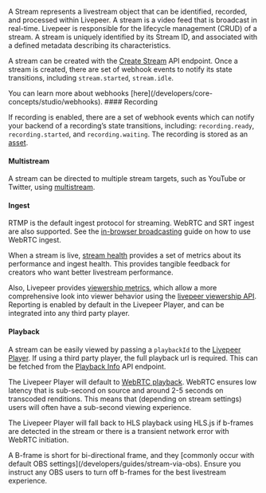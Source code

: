 A Stream represents a livestream object that can be identified, recorded, and processed within Livepeer. A stream is a video feed that is broadcast in real-time. Livepeer is responsible for the lifecycle management (CRUD) of a stream. A stream is uniquely identified by its Stream ID, and associated with a defined metadata describing its characteristics.

A stream can be created with the [Create Stream](/api-reference/stream/create) API endpoint. Once a stream is created, there are set of webhook events to notify its state transitions, including `stream.started`, `stream.idle`.

<Info>
  You can learn more about webhooks
  [here](/developers/core-concepts/studio/webhooks).
</Info>
#### Recording

If recording is enabled, there are a set of webhook events which can notify your backend of a recording’s state transitions, including: `recording.ready`, `recording.started`, and `recording.waiting`. The recording is stored as an [asset](/developers/core-concepts/core-api/asset#recording).

#### Multistream

A stream can be directed to multiple stream targets, such as YouTube or Twitter, using [multistream](/developers/core-concepts/core-api/multistream).

#### Ingest

RTMP is the default ingest protocol for streaming. WebRTC and SRT ingest are also supported. See the [in-browser broadcasting](/developers/guides/livestream-from-browser)
guide on how to use WebRTC ingest.

When a stream is live, [stream health](/developers/core-concepts/studio/stream-health) provides a set of metrics about its performance and ingest health. This provides
tangible feedback for creators who want better livestream performance.

Also, Livepeer provides [viewership metrics](/developers/guides/get-engagement-analytics-via-api), which allow a more comprehensive look into viewer behavior using the [livepeer viewership API](/api-reference/viewership/get-viewership-metrics).
Reporting is enabled by default in the Livepeer Player, and can be integrated into any third party player.

#### Playback

A stream can be easily viewed by passing a `playbackId` to the [Livepeer Player](/developers/core-concepts/player/overview). If using a third party player, the full playback url is required. This can be fetched from the [Playback Info](/api-reference/playback/get) API endpoint.

The Livepeer Player will default to [WebRTC playback](developers/core-concepts/player/low-latency). WebRTC ensures low latency that is sub-second on source and around 2-5 seconds on transcoded renditions.
This means that (depending on stream settings) users will often have a sub-second viewing experience.

The Livepeer Player will fall back to HLS playback using HLS.js if b-frames are detected in the stream or there is a transient network error with WebRTC initiation.

<Warning>
  A B-frame is short for bi-directional frame, and they [commonly occur with
  default OBS settings](/developers/guides/stream-via-obs). Ensure you instruct
  any OBS users to turn off b-frames for the best livestream experience.
</Warning>
